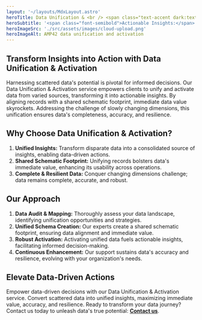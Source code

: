 ```yaml
---
layout: '~/layouts/MdxLayout.astro'
heroTitle: Data Unification & <br /> <span class="text-accent dark:text-white highlight">Activation</span>
heroSubtitle: '<span class="font-semibold">Actionable Insights:</span> Our Data Unification & Activation service converts dispersed data into unified, actionable insights. By aligning records with a shared schematic footprint, data gains immediate value, accuracy, and resilience, driving informed decisions.'
heroImageSrc: './src/assets/images/cloud-upload.png'
heroImageAlt: AMP42 data unification and activation
---
```


## **Transform Insights into Action with Data Unification & Activation**

Harnessing scattered data's potential is pivotal for informed decisions. Our Data Unification & Activation service empowers clients to unify and activate data from varied sources, transforming it into actionable insights. By aligning records with a shared schematic footprint, immediate data value skyrockets. Addressing the challenge of slowly changing dimensions, this unification ensures data's completeness, accuracy, and resilience.

## **Why Choose Data Unification & Activation?**

1. **Unified Insights:** Transform disparate data into a consolidated source of insights, enabling data-driven actions.
2. **Shared Schematic Footprint:** Unifying records bolsters data's immediate value, enhancing its usability across operations.
3. **Complete & Resilient Data:** Conquer changing dimensions challenge; data remains complete, accurate, and robust.

## **Our Approach**

1. **Data Audit & Mapping:** Thoroughly assess your data landscape, identifying unification opportunities and strategies.
2. **Unified Schema Creation:** Our experts create a shared schematic footprint, ensuring data alignment and immediate value.
3. **Robust Activation:** Activating unified data fuels actionable insights, facilitating informed decision-making.
4. **Continuous Enhancement:** Our support sustains data's accuracy and resilience, evolving with your organization's needs.

## **Elevate Data-Driven Actions**

Empower data-driven decisions with our Data Unification & Activation service. Convert scattered data into unified insights, maximizing immediate value, accuracy, and resilience. Ready to transform your data journey? Contact us today to unleash data's true potential: **[Contact us](https://www.amp42.com/contact)**.
